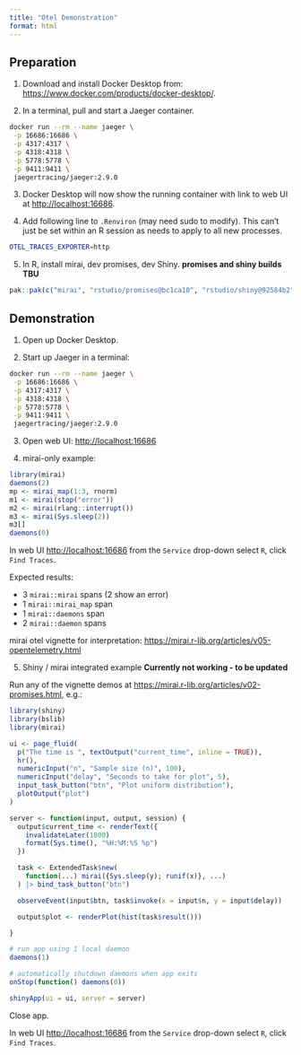 ```yaml
---
title: "Otel Demonstration"
format: html
---
```


## Preparation

1.  Download and install Docker Desktop from: <https://www.docker.com/products/docker-desktop/>.

2.  In a terminal, pull and start a Jaeger container.

``` sh
docker run --rm --name jaeger \
 -p 16686:16686 \
 -p 4317:4317 \
 -p 4318:4318 \
 -p 5778:5778 \
 -p 9411:9411 \
 jaegertracing/jaeger:2.9.0
```

3. Docker Desktop will now show the running container with link to web UI at <http://localhost:16686>.

4. Add following line to `.Renviron` (may need sudo to modify).
This can't just be set within an R session as needs to apply to all new processes.

```sh
OTEL_TRACES_EXPORTER=http
```

5. In R, install mirai, dev promises, dev Shiny. **promises and shiny builds TBU**

```r
pak::pak(c("mirai", "rstudio/promises@bc1ca10", "rstudio/shiny@92584b2"))
```

## Demonstration

1. Open up Docker Desktop.

2. Start up Jaeger in a terminal:

```sh
docker run --rm --name jaeger \
 -p 16686:16686 \
 -p 4317:4317 \
 -p 4318:4318 \
 -p 5778:5778 \
 -p 9411:9411 \
 jaegertracing/jaeger:2.9.0
```
3. Open web UI: <http://localhost:16686>

4. mirai-only example:

```r
library(mirai)
daemons(2)
mp <- mirai_map(1:3, rnorm)
m1 <- mirai(stop("error"))
m2 <- mirai(rlang::interrupt())
m3 <- mirai(Sys.sleep(2))
m3[]
daemons(0)
```

In web UI <http://localhost:16686> from the `Service` drop-down select `R`, click `Find Traces`.

Expected results:

- 3 `mirai::mirai` spans (2 show an error)
- 1 `mirai::mirai_map` span
- 1 `mirai::daemons` span
- 2 `mirai::daemon` spans

mirai otel vignette for interpretation: <https://mirai.r-lib.org/articles/v05-opentelemetry.html>

5. Shiny / mirai integrated example **Currently not working - to be updated**

Run any of the vignette demos at <https://mirai.r-lib.org/articles/v02-promises.html>, e.g.:

```r
library(shiny)
library(bslib)
library(mirai)

ui <- page_fluid(
  p("The time is ", textOutput("current_time", inline = TRUE)),
  hr(),
  numericInput("n", "Sample size (n)", 100),
  numericInput("delay", "Seconds to take for plot", 5),
  input_task_button("btn", "Plot uniform distribution"),
  plotOutput("plot")
)

server <- function(input, output, session) {
  output$current_time <- renderText({
    invalidateLater(1000)
    format(Sys.time(), "%H:%M:%S %p")
  })

  task <- ExtendedTask$new(
    function(...) mirai({Sys.sleep(y); runif(x)}, ...)
  ) |> bind_task_button("btn")

  observeEvent(input$btn, task$invoke(x = input$n, y = input$delay))

  output$plot <- renderPlot(hist(task$result()))

}

# run app using 1 local daemon
daemons(1)

# automatically shutdown daemons when app exits
onStop(function() daemons(0))

shinyApp(ui = ui, server = server)
```

Close app.

In web UI <http://localhost:16686> from the `Service` drop-down select `R`, click `Find Traces`.

